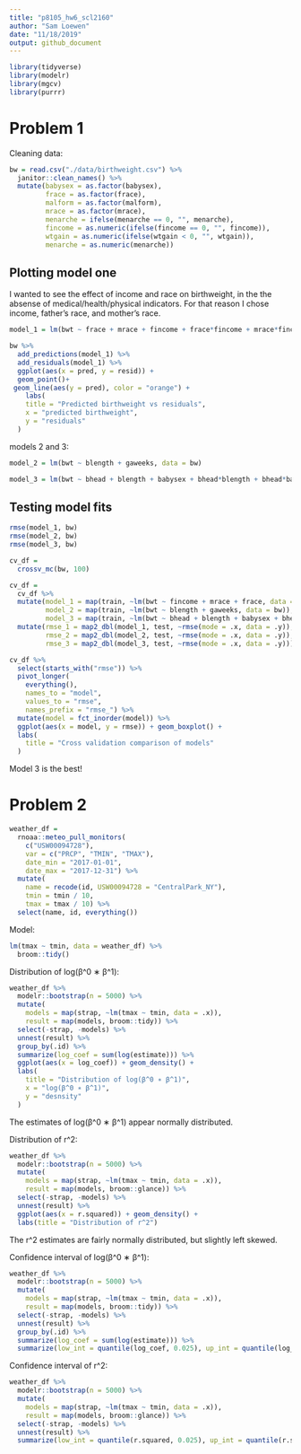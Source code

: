 ```yaml
---
title: "p8105_hw6_scl2160"
author: "Sam Loewen"
date: "11/18/2019"
output: github_document
---
```


```r
library(tidyverse)
library(modelr)
library(mgcv)
library(purrr)
```

# Problem 1

Cleaning data:

```r
bw = read.csv("./data/birthweight.csv") %>% 
  janitor::clean_names() %>% 
  mutate(babysex = as.factor(babysex),
         frace = as.factor(frace),
         malform = as.factor(malform),
         mrace = as.factor(mrace),
         menarche = ifelse(menarche == 0, "", menarche),
         fincome = as.numeric(ifelse(fincome == 0, "", fincome)),
         wtgain = as.numeric(ifelse(wtgain < 0, "", wtgain)),
         menarche = as.numeric(menarche))
```

## Plotting model one

I wanted to see the effect of income and race on birthweight, in the the absense of medical/health/physical indicators. For that reason I chose income, father's race, and mother's race.

```r
model_1 = lm(bwt ~ frace + mrace + fincome + frace*fincome + mrace*fincome, data = bw)

bw %>% 
  add_predictions(model_1) %>% 
  add_residuals(model_1) %>% 
  ggplot(aes(x = pred, y = resid)) +
  geom_point()+
 geom_line(aes(y = pred), color = "orange") +
    labs(
    title = "Predicted birthweight vs residuals",
    x = "predicted birthweight",
    y = "residuals"
  )
```

models 2 and 3:

```r
model_2 = lm(bwt ~ blength + gaweeks, data = bw)

model_3 = lm(bwt ~ bhead + blength + babysex + bhead*blength + bhead*babysex + blength*babysex + bhead*blength*babysex, data = bw)
```


## Testing model fits

```r
rmse(model_1, bw)
rmse(model_2, bw)
rmse(model_3, bw)
```

```r
cv_df = 
  crossv_mc(bw, 100) 

cv_df = 
  cv_df %>% 
  mutate(model_1 = map(train, ~lm(bwt ~ fincome + mrace + frace, data = bw)), 
         model_2 = map(train, ~lm(bwt ~ blength + gaweeks, data = bw)),
         model_3 = map(train, ~lm(bwt ~ bhead + blength + babysex + bhead*blength + bhead*babysex + blength*babysex + bhead*blength*babysex, data = bw))) %>% 
  mutate(rmse_1 = map2_dbl(model_1, test, ~rmse(mode = .x, data = .y)),
         rmse_2 = map2_dbl(model_2, test, ~rmse(mode = .x, data = .y)),
         rmse_3 = map2_dbl(model_3, test, ~rmse(mode = .x, data = .y)))

cv_df %>% 
  select(starts_with("rmse")) %>% 
  pivot_longer(
    everything(),
    names_to = "model", 
    values_to = "rmse",
    names_prefix = "rmse_") %>% 
  mutate(model = fct_inorder(model)) %>% 
  ggplot(aes(x = model, y = rmse)) + geom_boxplot() +
  labs(
    title = "Cross validation comparison of models"
  )

```

Model 3 is the best!

# Problem 2

```r
weather_df = 
  rnoaa::meteo_pull_monitors(
    c("USW00094728"),
    var = c("PRCP", "TMIN", "TMAX"), 
    date_min = "2017-01-01",
    date_max = "2017-12-31") %>%
  mutate(
    name = recode(id, USW00094728 = "CentralPark_NY"),
    tmin = tmin / 10,
    tmax = tmax / 10) %>%
  select(name, id, everything())
```

Model:

```r
lm(tmax ~ tmin, data = weather_df) %>% 
  broom::tidy()
```

Distribution of log(β^0 ∗ β^1):

```r
weather_df %>% 
  modelr::bootstrap(n = 5000) %>% 
  mutate(
    models = map(strap, ~lm(tmax ~ tmin, data = .x)),
    result = map(models, broom::tidy)) %>% 
  select(-strap, -models) %>% 
  unnest(result) %>% 
  group_by(.id) %>% 
  summarize(log_coef = sum(log(estimate))) %>% 
  ggplot(aes(x = log_coef)) + geom_density() +
  labs(
    title = "Distribution of log(β^0 ∗ β^1)",
    x = "log(β^0 ∗ β^1)",
    y = "desnsity"
  )
```

The estimates of log(β^0 ∗ β^1) appear normally distributed. 

Distribution of r^2:

```r
weather_df %>% 
  modelr::bootstrap(n = 5000) %>% 
  mutate(
    models = map(strap, ~lm(tmax ~ tmin, data = .x)),
    result = map(models, broom::glance)) %>% 
  select(-strap, -models) %>% 
  unnest(result) %>% 
  ggplot(aes(x = r.squared)) + geom_density() +
  labs(title = "Distribution of r^2")

```

The r^2 estimates are fairly normally distributed, but slightly left skewed.

Confidence interval of log(β^0 ∗ β^1):

```r
weather_df %>% 
  modelr::bootstrap(n = 5000) %>% 
  mutate(
    models = map(strap, ~lm(tmax ~ tmin, data = .x)),
    result = map(models, broom::tidy)) %>% 
  select(-strap, -models) %>% 
  unnest(result) %>% 
  group_by(.id) %>% 
  summarize(log_coef = sum(log(estimate))) %>% 
  summarize(low_int = quantile(log_coef, 0.025), up_int = quantile(log_coef, .975))
```

Confidence interval of r^2:

```r
weather_df %>% 
  modelr::bootstrap(n = 5000) %>% 
  mutate(
    models = map(strap, ~lm(tmax ~ tmin, data = .x)),
    result = map(models, broom::glance)) %>% 
  select(-strap, -models) %>% 
  unnest(result) %>% 
  summarize(low_int = quantile(r.squared, 0.025), up_int = quantile(r.squared, .975))
```



